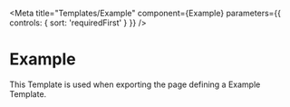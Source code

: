 
<Meta
  title="Templates/Example"
  component={Example}
  parameters={{
    controls: { sort: 'requiredFirst' }
  }}
/>

# Example

This Template is used when exporting the page defining a Example Template.

<Canvas>
  <Story story={stories.Default} />
</Canvas>

